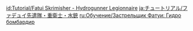 {{Tutorial
|title    = Fatui Skirmisher - Hydrogunner Legionnaire
|subtitle = New Entry
|type     = Enemies
|icon     = Icon Tutorial Monster.png
|about    = Fatui Skirmisher - Hydrogunner Legionnaire
|image1   = Tutorial Enemies Fatui Skirmisher - Hydrogunner Legionnaire.png
|text1    = Fatui Skirmishers that shoot {{Color|Hydro projectiles}} in battle. They receive some kind of {{Color|help|elemental buff}}. Perhaps using {{Color|help|an element that reacts with Hydro}} could make quick work of their buff...
|sort     = 2302
}}

[[id:Tutorial/Fatui Skrimisher - Hydrogunner Legionnaire]]
[[ja:チュートリアル/ファデュイ先遣隊・重衛士・水銃]]
[[ru:Обучение/Застрельщик Фатуи: Гидро бомбардир]]